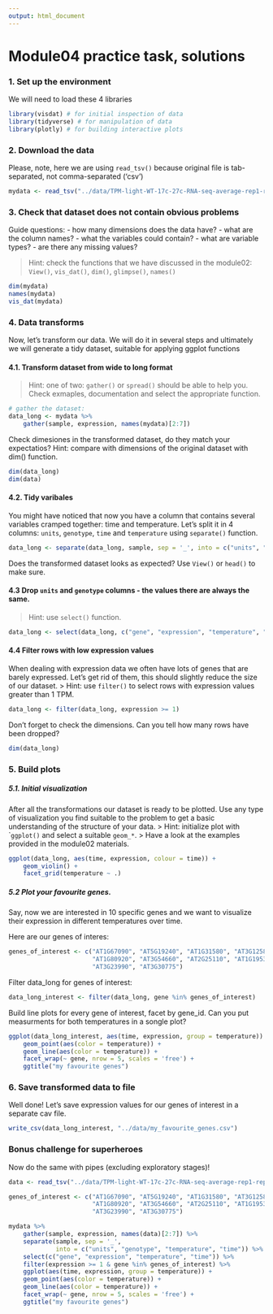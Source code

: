 ```yaml
---
output: html_document
---
```


# Module04 practice task, solutions

### 1. Set up the environment 

We will need to load these 4 libraries

```r
library(visdat) # for initial inspection of data
library(tidyverse) # for manipulation of data
library(plotly) # for building interactive plots
```

### 2. Download the data

Please, note, here we are using `read_tsv()` because original file is
tab-separated, not comma-separated ('csv')

```r
mydata <- read_tsv("../data/TPM-light-WT-17c-27c-RNA-seq-average-rep1-rep2_misexpressed.tsv")
```

### 3. Check that dataset does not contain obvious problems

Guide questions:
 - how many dimensions does the data have?
 - what are the column names? 
 - what the variables could contain?
 - what are variable types?
 - are there any missing values?

> Hint: check the functions that we have discussed in the module02:
> ``View()``, ``vis_dat()``, ``dim()``, ``glimpse()``, ``names()``

```r
dim(mydata)
names(mydata)
vis_dat(mydata)
```

### 4. Data transforms
Now, let's transform our data. We will do it in several steps and 
ultimately we will generate a tidy dataset, suitable for applying ggplot 
functions 

#### 4.1. Transform dataset from wide to long format
> Hint: one of two: ``gather()`` or ``spread()`` should be able to help you. 
> Check exmaples, documentation and select the appropriate function.

```r
# gather the dataset:
data_long <- mydata %>% 
    gather(sample, expression, names(mydata)[2:7])
```

Check dimesiones in the transformed dataset, do they match your expectatios? 
Hint: compare with dimensions of the original dataset with dim() function.

```r
dim(data_long)
dim(data)
```

#### 4.2. Tidy varibales
You might have noticed that now you have a column that contains several 
variables cramped together: time and temperature. Let's split it in 4 
columns: ``units``, ``genotype``, ``time`` and ``temperature`` using ``separate()`` function.

```r
data_long <- separate(data_long, sample, sep = '_', into = c("units", "genotype", "temperature", "time"))
```

Does the transformed dataset looks as expected? Use ``View()`` or ``head()`` to make sure.

#### 4.3 Drop ``units`` and ``genotype`` columns - the values there are always the same. 
> Hint: use ``select()`` function.

```r
data_long <- select(data_long, c("gene", "expression", "temperature", "time"))
```

#### 4.4 Filter rows with low expression values
When dealing with expression data we often have lots of genes that are barely 
expressed. Let's get rid of them, this should slightly reduce the size of our
dataset.
> Hint: use ``filter()`` to select rows with expression values greater than 1 TPM.

```r
data_long <- filter(data_long, expression >= 1)
```

Don't forget to check the dimensions. Can you tell how many rows have been 
dropped?

```r
dim(data_long)
```

### 5. Build plots

##### 5.1. Initial visualization
After all the transformations our dataset is ready to be plotted. Use any type
of visualization you find suitable to the problem to get a basic understanding
of the structure  of your data. 
> Hint: initialize plot with ```ggplot()`` and select a suitable ``geom_*``. 
> Have a look at the examples provided in the module02 materials. 

```r
ggplot(data_long, aes(time, expression, colour = time)) +
    geom_violin() +
    facet_grid(temperature ~ .)
```

##### 5.2 Plot your favourite genes.

Say, now we are interested in 10 specific genes and we want to visualize their 
expression in different temperatures over time.

Here are our genes of interes:
```r
genes_of_interest <- c("AT1G67090", "AT5G19240", "AT1G31580", "AT3G12580",
                       "AT1G80920", "AT3G54660", "AT2G25110", "AT1G19530",
                       "AT3G23990", "AT3G30775")
```

Filter data_long for genes of interest:
```r
data_long_interest <- filter(data_long, gene %in% genes_of_interest)
```

Build line plots for every gene of interest, facet by gene_id. Can you put
measurments for both temperatures in a songle plot?

```r
ggplot(data_long_interest, aes(time, expression, group = temperature)) +
    geom_point(aes(color = temperature)) +
    geom_line(aes(color = temperature)) +
    facet_wrap(~ gene, nrow = 5, scales = 'free') +
    ggtitle("my favourite genes")
```    

### 6. Save transformed data to file
Well done! Let's save expression values for our genes of interest in a separate cav file.

```r
write_csv(data_long_interest, "../data/my_favourite_genes.csv")
```

### Bonus challenge for superheroes
Now do the same with pipes (excluding exploratory stages)! 

```r
data <- read_tsv("../data/TPM-light-WT-17c-27c-RNA-seq-average-rep1-rep2_misexpressed.tsv")

genes_of_interest <- c("AT1G67090", "AT5G19240", "AT1G31580", "AT3G12580",
                       "AT1G80920", "AT3G54660", "AT2G25110", "AT1G19530",
                       "AT3G23990", "AT3G30775")

mydata %>% 
    gather(sample, expression, names(data)[2:7]) %>%
    separate(sample, sep = '_',
             into = c("units", "genotype", "temperature", "time")) %>%
    select(c("gene", "expression", "temperature", "time")) %>%
    filter(expression >= 1 & gene %in% genes_of_interest) %>%
    ggplot(aes(time, expression, group = temperature)) +
    geom_point(aes(color = temperature)) +
    geom_line(aes(color = temperature)) +
    facet_wrap(~ gene, nrow = 5, scales = 'free') +
    ggtitle("my favourite genes")

```



